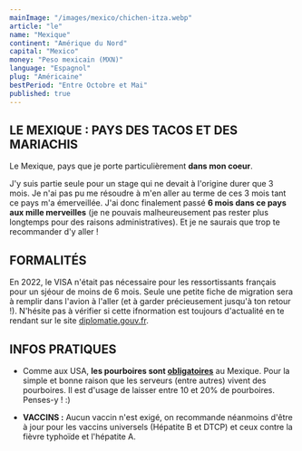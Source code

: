 ```yaml
---
mainImage: "/images/mexico/chichen-itza.webp"
article: "le"
name: "Mexique"
continent: "Amérique du Nord"
capital: "Mexico"
money: "Peso mexicain (MXN)"
language: "Espagnol"
plug: "Américaine"
bestPeriod: "Entre Octobre et Mai"
published: true
---
```


## LE MEXIQUE : PAYS DES TACOS ET DES MARIACHIS

Le Mexique, pays que je porte particulièrement **dans mon coeur**.  

J'y suis partie seule pour un stage qui ne devait à l'origine durer que 3 mois. Je n'ai pas pu me résoudre à m'en aller au terme de ces 3 mois tant ce pays m'a émerveillée. J'ai donc finalement passé **6 mois  dans ce pays aux mille merveilles** (je ne pouvais malheureusement pas rester plus longtemps pour des raisons administratives). Et je ne saurais que trop te recommander d'y aller !    

## FORMALITÉS

En 2022, le VISA n'était pas nécessaire pour les ressortissants français pour un sjéour de moins de 6 mois. Seule une petite fiche de migration sera à remplir dans l'avion à l'aller (et à garder précieusement jusqu'à ton retour !). N'hésite pas à vérifier si cette ifnormation est toujours d'actualité en te rendant sur le site [diplomatie.gouv.fr](https://www.diplomatie.gouv.fr/fr/conseils-aux-voyageurs/conseils-par-pays-destination/).


## INFOS PRATIQUES

- Comme aux USA, **les pourboires sont <u>obligatoires</u>** au Mexique. Pour la simple et bonne raison que les serveurs (entre autres) vivent des pourboires. Il est d'usage de laisser entre 10 et 20% de pourboires. Penses-y ! :)

- **VACCINS :** Aucun vaccin n'est exigé, on recommande néanmoins d'être à jour pour les vaccins universels (Hépatite B et DTCP) et ceux contre la fièvre typhoïde et l'hépatite A.